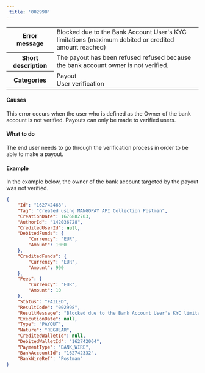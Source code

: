 ```yaml
---  
 title: '002998'  
---  
```

  
<table>
    <tbody>
        <tr>
            <th><strong>Error message</strong></th>
            <td>Blocked due to the Bank Account User's KYC limitations (maximum debited or credited amount reached)</td>
        </tr>
        <tr>
            <th><strong>Short description</strong></th>
            <td>The payout has been refused refused because the bank account owner is not verified.</td>
        </tr>
        <tr>
            <th><strong>Categories</strong></th>
            <td>  
<div class="label">Payout</div>  
<div class="label">User verification</div>
</td>
        </tr>
    </tbody>
</table>  

#### Causes  

This error occurs when the user who is defined as the Owner of the bank account is not verified. Payouts can only be made to verified users.  

#### What to do  

The end user needs to go through the verification process in order to be able to make a payout.  

#### Example  

In the example below, the owner of the bank account targeted by the payout was not verified.  
```json API Response
{
    "Id": "162742468",
    "Tag": "Created using MANGOPAY API Collection Postman",
    "CreationDate": 1676882703,
    "AuthorId": "142036728",
    "CreditedUserId": null,
    "DebitedFunds": {
        "Currency": "EUR",
        "Amount": 1000
    },
    "CreditedFunds": {
        "Currency": "EUR",
        "Amount": 990
    },
    "Fees": {
        "Currency": "EUR",
        "Amount": 10
    },
    "Status": "FAILED",
    "ResultCode": "002998",
    "ResultMessage": "Blocked due to the Bank Account User's KYC limitations (maximum debited or credited amount reached)",
    "ExecutionDate": null,
    "Type": "PAYOUT",
    "Nature": "REGULAR",
    "CreditedWalletId": null,
    "DebitedWalletId": "162742064",
    "PaymentType": "BANK_WIRE",
    "BankAccountId": "162742332",
    "BankWireRef": "Postman"
}
```